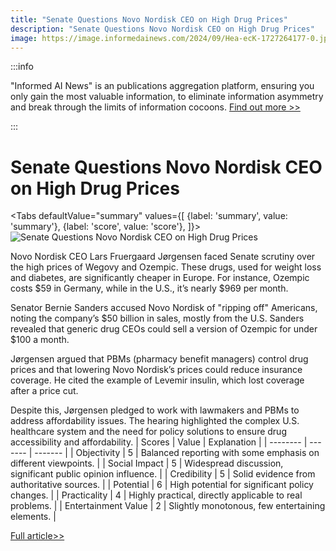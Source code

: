 ```yaml
---
title: "Senate Questions Novo Nordisk CEO on High Drug Prices"
description: "Senate Questions Novo Nordisk CEO on High Drug Prices"
image: https://image.informedainews.com/2024/09/Hea-ecK-1727264177-0.jpg
---
```



:::info

"Informed AI News" is an publications aggregation platform, ensuring you only gain the most valuable information, to eliminate information asymmetry and break through the limits of information cocoons.  [Find out more >>](/)

:::

# Senate Questions Novo Nordisk CEO on High Drug Prices


<Tabs
	defaultValue="summary"
	values={[
	{label: 'summary', value: 'summary'},
	{label: 'score', value: 'score'},
]}>
<TabItem value="summary">
<img
  src="https://image.informedainews.com/2024/09/Hea-ecK-1727264177-0.jpg"
  alt="Senate Questions Novo Nordisk CEO on High Drug Prices"
/>



Novo Nordisk CEO Lars Fruergaard Jørgensen faced Senate scrutiny over the high prices of Wegovy and Ozempic. These drugs, used for weight loss and diabetes, are significantly cheaper in Europe. For instance, Ozempic costs $59 in Germany, while in the U.S., it’s nearly $969 per month.

Senator Bernie Sanders accused Novo Nordisk of "ripping off" Americans, noting the company’s $50 billion in sales, mostly from the U.S. Sanders revealed that generic drug CEOs could sell a version of Ozempic for under $100 a month.

Jørgensen argued that PBMs (pharmacy benefit managers) control drug prices and that lowering Novo Nordisk’s prices could reduce insurance coverage. He cited the example of Levemir insulin, which lost coverage after a price cut.

Despite this, Jørgensen pledged to work with lawmakers and PBMs to address affordability issues. The hearing highlighted the complex U.S. healthcare system and the need for policy solutions to ensure drug accessibility and affordability.
</TabItem>
<TabItem value="score">
	| Scores     | Value   | Explanation |
	| -------- | ------- | ------- |
	| Objectivity  | 5    | Balanced reporting with some emphasis on different viewpoints.    |
	| Social Impact | 5     | Widespread discussion, significant public opinion influence.    |
	| Credibility    | 5    | Solid evidence from authoritative sources.    |
	| Potential    | 6    | High potential for significant policy changes.    |
	| Practicality    | 4    | Highly practical, directly applicable to real problems.    |
	| Entertainment Value    | 2    | Slightly monotonous, few entertaining elements.    |
</TabItem>
</Tabs>

[Full article>>](https://www.cnbc.com/2024/09/24/novo-nordisk-ceo-to-testify-at-senate-over-weight-loss-drug-prices.html)
